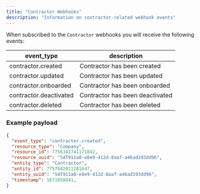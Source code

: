 ```yaml
---
title: "Contractor Webhooks"
description: "Information on contractor-related webhook events"
---
```

When subscribed to the `Contractor` webhooks you will receive the following events:

| event\_type | description |
| --- | --- |
| contractor.created | Contractor has been created |
| contractor.updated | Contractor has been updated |
| contractor.onboarded | Contractor has been onboarded |
| contractor.deactivated | Contractor has been deactivated |
| contractor.deleted | Contractor has been deleted |

### Example payload

```json
{
  "event_type": "contractor.created",
  "resource_type": "Company",
  "resource_id": 7756341741171842,
  "resource_uuid": "5df911a0-e8e9-412d-8aaf-a46ad193dd96",
  "entity_type": "Contractor",
  "entity_id": 7757842011281647,
  "entity_uuid": "5df911a0-e8e9-412d-8aaf-a46ad193dd96",
  "timestamp": 1671058841,
}

```


